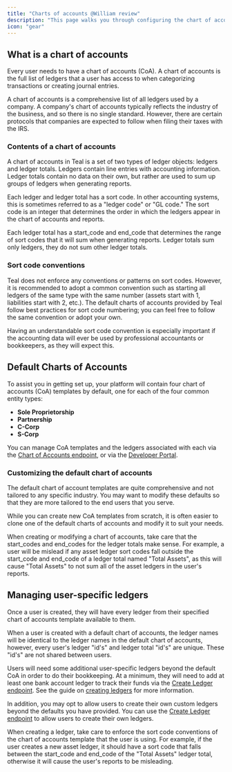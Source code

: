 ```yaml
---
title: "Charts of accounts @William review"
description: "This page walks you through configuring the chart of accounts for your users."
icon: "gear"
---
```


## What is a chart of accounts

Every user needs to have a chart of accounts (CoA). A chart of accounts is the full list of ledgers that a user has access to when categorizing transactions or creating journal entries. 

<Info>
  A chart of accounts is a comprehensive list of all
  ledgers used by a company. A company's chart of accounts typically reflects
  the industry of the business, and so there is no single standard.
  However, there are certain protocols that companies are expected to follow
  when filing their taxes with the IRS.
</Info>

### Contents of a chart of accounts

A chart of accounts in Teal is a set of two types of ledger objects: ledgers and ledger totals. Ledgers contain line entries with accounting information. Ledger totals contain no data on their own, but rather are used to sum up groups of ledgers when generating reports.

Each ledger and ledger total has a sort code. In other accounting systems, this is sometimes referred to as a "ledger code" or "GL code." The sort code is an integer that determines the order in which the ledgers appear in the chart of accounts and reports.

Each ledger total has a start_code and end_code that determines the range of sort codes that it will sum when generating reports. Ledger totals sum only ledgers, they do not sum other ledger totals.

### Sort code conventions

Teal does not enforce any conventions or patterns on sort codes. However, it is recommended to adopt a common convention such as starting all ledgers of the same type with the same number (assets start with 1, liabilities start with 2, etc.). The default charts of accounts provided by Teal follow best practices for sort code numbering; you can feel free to follow the same convention or adopt your own.

Having an understandable sort code convention is especially important if the accounting data will ever be used by professional accountants or bookkeepers, as they will expect this.

## Default Charts of Accounts

To assist you in getting set up, your platform will contain four chart of accounts (CoA) templates by default, one for each of the four common entity types:

- **Sole Proprietorship**
- **Partnership**
- **C-Corp**
- **S-Corp**

You can manage CoA templates and the ledgers associated with each via the [Chart of Accounts endpoint](/api-reference/chart_of_accounts/get_coa_templates), or via the [Developer Portal](https://developer.teal.dev/chart_of_accounts).

### Customizing the default chart of accounts

The default chart of account templates are quite comprehensive and not tailored to any specific industry. You may want to modify these defaults so that they are more tailored to the end users that you serve.

While you can create new CoA templates from scratch, it is often easier to clone one of the default charts of accounts and modify it to suit your needs. 

When creating or modifying a chart of accounts, take care that the start_codes and end_codes for the ledger totals make sense. For example, a user will be mislead if any asset ledger sort codes fall outside the start_code and end_code of a ledger total named "Total Assets", as this will cause "Total Assets" to not sum all of the asset ledgers in the user's reports.

## Managing user-specific ledgers

Once a user is created, they will have every ledger from their specified chart of accounts template available to them. 

<Info>
When a user is created with a default chart of accounts, the ledger names will be identical to the ledger names in the default chart of accounts, however, every user's ledger "id's" and ledger total "id's" are unique. These "id's" are not shared between users.
</Info>

Users will need some additional user-specific ledgers beyond the default CoA in order to do their bookkeeping. At a minimum, they will need to add at least one bank account ledger to track their funds via the [Create Ledger endpoint](/api-reference/ledgers/create_ledger). See the guide on [creating ledgers](/transactions/create_ledger) for more information.

In addition, you may opt to allow users to create their own custom ledgers beyond the defaults you have provided. You can use the [Create Ledger endpoint](/api-reference/ledgers/create_ledger) to allow users to create their own ledgers.

When creating a ledger, take care to enforce the sort code conventions of the chart of accounts template that the user is using. For example, if the user creates a new asset ledger, it should have a sort code that falls between the start_code and end_code of the "Total Assets" ledger total, otherwise it will cause the user's reports to be misleading.